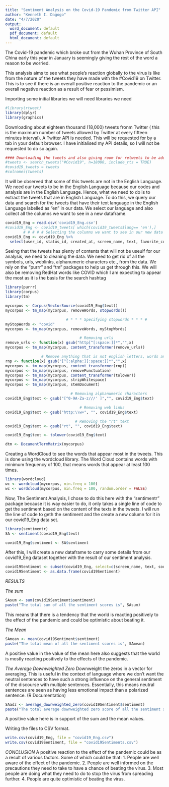 ---
title: "Sentiment Analysis on the Covid-19 Pandemic from Twitter API"
author: "Kenneth I. Dagogo"
date: "4/7/2020"
output:
  word_document: default
  pdf_document: default
  html_document: default
---

   The Covid-19 pandemic which broke out from the Wuhan Province of South China early this year in January is seemingly giving the rest of the word a reason to be worried.

   This analysis aims to see what people's reaction globally to the virus is like from the nature of the tweets they have made with the #Covid19 on Twitter. This is to see if there is an overall positive reaction to the pandemic or an overall negative reaction as a result of fear or pessimism.
   
Importing some initial libraries we will need libraries we need

```{r}
#library(rtweet)
library(dplyr)
library(graphics)
```

   Downloading about eighteen thousand (18,000) tweets fronm Twitter ( this is the maximum number of tweets allowed by Twitter at  every fifteen minutes interval). A Twitter API is needed. This will be requested for by a tab in your default browser. I have initialised my API details, so I will not be requested to do so again.

```{r,}
#### Downloading the tweets and also giving room for retweets to be added to the data set ####
#tweets <- search_tweets("#Covid19", n=18000, include_rts = TRUE)
#covid19_tweets = tweets
#colnames(tweets)
```

   It will be observed that some of this tweets are not in the English Language. We need our tweets to be in the English Language because our codes and analysis are in the English Language. Hence, what we need to do is to extract the tweets that are in English Language. To do this, we query our data and search for the tweets that have their text language in the English Language labelled as "en" in our data. We select our language and also collect all the columns we want to see in a new dataframe.

```{r}
covid19_Eng = read.csv('covid19_Eng.csv')
#covid19_Eng <- covid19_tweets[ which(covid19_tweets$lang== 'en'),]
        # # # # # Selecting the columns we want to see in our new data frame  # # # # # 
covid19_Eng <- covid19_Eng %>%
  select(user_id, status_id, created_at, screen_name, text, favorite_count, source, is_quote, is_retweet, retweet_text, retweet_created_at)
```

   Seeing that the tweets has plenty of contents that will not be useulf for our analysis, we need to cleaning the data. We need to get rid of all the symbols, urls, weblinks, alphanumeric characters etc., from the data. We rely on the "purrr" and "tm" packages to help us get through this. We will also be removing RedHat words like COVID which I am expecting to appear the most as it is the basis for the search hashtag

```{r}
library(purrr)
library(corpus)
library(tm)
```


```{r}
mycorpus <- Corpus(VectorSource(covid19_Eng$text))
mycorpus <- tm_map(mycorpus, removeWords, stopwords())

                           # * * * Specifying stopwords * * * #
myStopWords <- "covid"
mycorpus <- tm_map(mycorpus, removeWords, myStopWords)

                                 # Removing urls
remove_urls <- function(x) gsub("http[^[:space:]]*","",x)
mycorpus <- tm_map(mycorpus, content_transformer(remove_urls))

                # Remove anything that is not english letters, words and space
rnp <- function(x) gsub("[^[:alpha:][:space:]]*","",x)
mycorpus <- tm_map(mycorpus, content_transformer(rnp))
mycorpus <- tm_map(mycorpus, removePunctuation)
mycorpus <- tm_map(mycorpus, content_transformer(tolower))
mycorpus <- tm_map(mycorpus, stripWhitespace)
mycorpus <- tm_map(mycorpus, stemDocument)

                             # Removing alphanumeric characters
covid19_Eng$text <- gsub("[^0-9A-Za-z///' ]","", covid19_Eng$text)

                                 # Removing web links
covid19_Eng$text <- gsub("http:\\w+", "", covid19_Eng$text)

                               # Removing the "rt" text
covid19_Eng$text <- gsub("rt", "", covid19_Eng$text)

covid19_Eng$text <- tolower(covid19_Eng$text)

dtm <- DocumentTermMatrix(mycorpus)

```


   Creating a WordCloud to see the words that appear most in the tweets. This is done using the wordcloud library. The Word Cloud contains words with minimum frequency of 100, that means words that appear at least 100 times.
   
```{r}
library(wordcloud)
wc <- wordcloud(mycorpus, min.freq = 100)
wc <- wordcloud(mycorpus, min.freq = 100, random.order = FALSE)
```
   



   Now, The Sentiment Analysis, I chose to do this here with the "sentimentr" package because it is way easier to do, it only takes a single line of code to get the sentiment based on the content of the texts in the tweets. I will run the line of code to geth the sentiment and the create a new column for it in our covid19_Eng data set.

```{r}
library(sentimentr)
SA <- sentiment(covid19_Eng$text)

covid19_Eng$sentiment <- SA$sentiment

```

   After this, I will create a new dataframe to carry some details from our covid19_Eng dataset together with the result of our sentiment analysis.

```{r}
covid19Sentiment <- subset(covid19_Eng, select=c(screen_name, text, source, sentiment))
covid19Sentiment <- as.data.frame(covid19Sentiment)

```

_RESULTS_

*The sum*

```{r}
SAsum <- sum(covid19Sentiment$sentiment)
paste("The total sum of all the sentiment scores is", SAsum)
```
This means that there is a tendency that the world is reacting positively to the effect of the pandemic and could be optimistic about beating it.

*The Mean*
```{r}
SAmean <- mean(covid19Sentiment$sentiment)
paste("The total mean of all the sentiment scores is", SAmean)
```
A positive value in the value of the mean here also suggests that the world is mostly reacting positively to the effects of the pandemic. 

*The Average Downweighted Zero*
Downweight the zeros in a vector for averaging. This is useful in the context of language where we don't want the neutral sentences to have such a strong influence on the general sentiment of the discourse with multiple sentences. Essentially, this means neutral sentences are seen as having less emotional impact than a polarized sentence. (R Documentation)
```{r}
SAadz <- average_downweighted_zero(covid19Sentiment$sentiment)
paste("The total average downweighted zero score of all the sentiment scores is", SAadz)
```
A positive value here is in support of the sum and the mean values.

Writing the files to CSV format.

```{r}
write.csv(covid19_Eng, file = "covid19_Eng.csv")
write.csv(covid19Sentiment, file = "covid19Sentiments.csv")
```


_CONCLUSION_
 A positive reaction to the effect of the pandemic could be as a result of various factors. Some of which could be that:
 1. People are well aware of the effect of the pandemic.
 2. People are well informed on the precautions they need to take to have a chance of beating the virus.
 3. Most people are doing what they need to do to stop the virus from spreading further.
 4. People are quite optimistic of beating the virus.